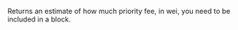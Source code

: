 
Returns an estimate of how much priority fee, in wei, you need to be included in a block. <CreditCost network="evm" method="eth_maxPriorityFeePerGas" />
